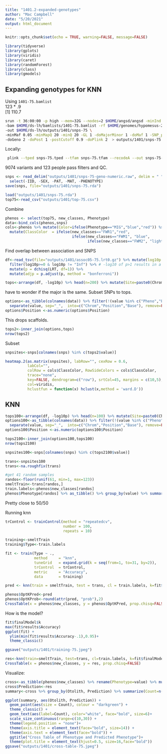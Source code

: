 ```yaml
---
title: "1401.2-expanded-genotypes"
author: "Mac Campbell"
date: "5/20/2021"
output: html_document
---
```


```r
knitr::opts_chunk$set(echo = TRUE, warning=FALSE, message=FALSE)
```

```r
library(tidyverse)
library(gplots)
library(viridis)
library(caret)
library(randomForest)
library(class)
library(gmodels)
```

## Expanding genotypes for KNN
Using `1401-75.bamlist`   
123 * .9      
[1] 110.7     

```sh
srun -t 36:00:00 -p high --mem=32G --nodes=2 $HOME/angsd/angsd -minInd 111 -nthreads 24 \
-bam $HOME/ds-lh/bamlists/1401-75.bamlist -rf $HOME/genomes/hypomesus-20210204/large-contigs.txt \
-out $HOME/ds-lh/outputs/1401/snps-75 \
-minMaf 0.05 -minMapQ 20 -minQ 20 -GL 1 -doMajorMinor 1 -doMaf 1 -SNP_pval 1e-6 \
-doGeno 2 -doPost 1 -postCutoff 0.9 -doPlink 2  > outputs/1401/snps-75.out 2> outputs/1401/snps-75.err &
```

Locally:
```sh
 plink --tped snps-75.tped --tfam snps-75.tfam --recodeA --out snps-75-geno-numeric --allow-extra-chr --noweb
```

9074 variants and 123 people pass filters and QC.

```r
snps <- read_delim("outputs/1401/snps-75-geno-numeric.raw", delim = " ") %>%
  select(-IID, -SEX, -PAT, -MAT, -PHENOTYPE)
save(snps, file="outputs/1401/snps-75.rda")
```

```r
load("outputs/1401/snps-75.rda")
top75<-read_csv("outputs/1401/top-75.csv")
```


Combine    
```r
phenos <- select(top75, new_classes, Phenotype)
data<-bind_cols(phenos,snps)
cols<-phenos %>% mutate(Color=ifelse(Phenotype=="MIG","blue","red")) %>% 
  mutate(ClassColor  = ifelse(new_classes=="FWR1","red",
                              ifelse(new_classes=="FWM1", "blue",
                                     ifelse(new_classes=="FWM2", "lightblue", "grey"))))
```

Find overlap between association and SNPS
```r
df<-read_tsv(file="outputs/1401/assoc05-75.lrt0.gz") %>% mutate(log10p = -log10(dchisq(LRT, df = 1))) %>%
  filter(log10p>=0 & log10p != "Inf") %>% # -log10 of p>1 results in a negative value, which seems nonsensical and doesn't affect adjp much
  mutate(p = dchisq(LRT, df=1)) %>%
  mutate(adjp = p.adjust(p, method = "bonferroni"))

tops<-arrange(df, -log10p) %>% head(n=200) %>% mutate(Site=paste0(Chromosome,"_",Position))
```
have to wonder if the major is the same. Subset SNPs to tops.    
```r
options<-as_tibble(colnames(data)) %>% filter(!(value %in% c("Pheno","Phenotype","FID"))) %>%
  separate(value, sep="_",  into=c("Chrom","Position","Base"), remove=FALSE) %>% mutate(Site=paste0(Chrom,"_",Position)) 
options$Position <-as.numeric(options$Position)
```
This drops scaffolds.

```r
tops2<-inner_join(options,tops)
nrow(tops2)
```
Subset
```r
snpsites<-snps[colnames(snps) %in% c(tops2$value)]
```

```r
heatmap.2(as.matrix(snpsites), labRow="", cexRow = 0.6,
          labCol="",
          colRow = cols$ClassColor, RowSideColors = cols$ClassColor,
          trace="none",
          key=FALSE, dendrogram=c("row"), srtCol=45, margins = c(10,5), na.color=viridis(1),
          col=viridis,
          hclustfun = function(x) hclust(x,method = 'ward.D'))

```

## KNN


```r
tops100<-arrange(df, -log10p) %>% head(n=100) %>% mutate(Site=paste0(Chromosome,"_",Position))
options100<-as_tibble(colnames(data)) %>% filter(!(value %in% c("Pheno","Phenotype","FID"))) %>%
  separate(value, sep="_",  into=c("Chrom","Position","Base"), remove=FALSE) %>% mutate(Site=paste0(Chrom,"_",Position)) 
options100$Position <-as.numeric(options100$Position)
```

```r
tops2100<-inner_join(options100,tops100)
nrow(tops2100)

snpsites100<-snps[colnames(snps) %in% c(tops2100$value)]

```

```r
trans<-snpsites100
trans<-na.roughfix(trans)

#get 41 random samples
randos<-floor(runif(61, min=1, max=123))
smeltTrain<-trans[randos,]
train.labels<-phenos$new_classes[randos]
phenos$Phenotype[randos] %>% as_tibble() %>% group_by(value) %>% summarize(Count=n())
```


Pretty close to 50/50

Running knn
```r
trControl <- trainControl(method = "repeatedcv",
                          number = 100,
                          repeats = 10)

training<-smeltTrain
training$Type<-train.labels

fit <- train(Type ~ .,
             method     = "knn",
             tuneGrid   = expand.grid(k = seq(from=1, to=31, by=2)),
             trControl  = trControl,
             metric     = "Accuracy",
             data       = training)

```

```r
pred <- knn(train = smeltTrain, test = trans, cl = train.labels, k=fit$finalModel$k, prob = TRUE)

phenos$OptKPred<-pred
phenos$OptKProb<-round(attr(pred, "prob"),2)
CrossTable(x = phenos$new_classes, y = phenos$OptKPred, prop.chisq=FALSE)
```

How is the model?

```r
fit$finalModel$k
max(fit$results$Accuracy)
ggplot(fit) +
  ylim(min(fit$results$Accuracy-.1),0.95)+
  theme_classic()

ggsave("outputs/1401/training-75.jpeg")
```

```r
res<-knn(train=smeltTrain, test=trans, cl=train.labels, k=fit$finalModel$k)
CrossTable(x = phenos$new_classes, y = res, prop.chisq=FALSE)
```

Visualize:
```r
cross<-as_tibble(phenos$new_classes) %>% rename(Phenotype=value) %>% mutate(Otolith=Phenotype)
cross$Prediction<-res
summary<-cross %>% group_by(Otolith, Prediction) %>% summarize(Count=n())

ggplot(summary, aes(Otolith, Prediction)) + 
  geom_point(aes(size = Count), colour = "darkgreen") +
  theme_classic() +
  geom_text(aes(label=Count), color="white", face="bold", size=6)+
  scale_size_continuous(range=c(10,30)) +
  theme(legend.position = "none")+
  theme(axis.title = element_text(face="bold", size=14)) +
  theme(axis.text = element_text(face="bold")) +
  ggtitle("Cross Table of Phenotype and Predicted Phenotype")+
  theme(plot.title = element_text(hjust=0.5, size=16,face="bold"))
ggsave("outputs/1401/cross-table-75.jpeg")
```